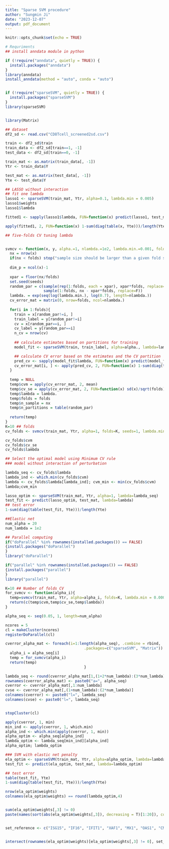 ---
title: "Sparse SVM procedure"
author: "Sungmin Ji"
date: "2023-12-07"
output: pdf_document
---

```{r setup, include=FALSE}
knitr::opts_chunk$set(echo = TRUE)
```


```{r cars, include=FALSE}
# Requriments
## install anndata module in python

if (!require("anndata", quietly = TRUE)) {
  install.packages("anndata")
}
library(anndata)
install_anndata(method = "auto", conda = "auto")


if (!require("sparseSVM", quietly = TRUE)) {
  install.packages("sparseSVM")
}
library(sparseSVM)


library(Matrix)
```


```{r include=FALSE}
## dataset
df2_sd <- read.csv("CD8Tcell_screened2sd.csv")

train <- df2_sd$train
train_data <- df2_sd[train==1, -1]
test_data <- df2_sd[train==0, -1]

train_mat <- as.matrix(train_data[, -1])
Ytr <- train_data$Y

test_mat <- as.matrix(test_data[, -1])
Yte <- test_data$Y

## LASSO without interaction
## fit one lambda
lasso1 <- sparseSVM(train_mat, Ytr, alpha=0.1, lambda.min = 0.005)
lasso1$weights
lasso1$lambda

fitted1 <- sapply(lasso1$lambda, FUN=function(x) predict(lasso1, test_mat, lambda=x))

apply(fitted1, 2, FUN=function(x) 1-sum(diag(table(x, Yte)))/length(Yte))

## five-folds CV tuning lambda


svmcv <- function(x, y, alpha.=1, nlambda.=1e2, lambda.min.=0.001, folds=5, seeds=1){
  nx = nrow(x)
  if(nx < folds) stop("sample size should be larger than a given fold size")
  
  dim_p = ncol(x)-1
  
  xpar = floor(nx/folds)
  set.seed(seeds)
  random_par = c(sample(rep(1:folds, each = xpar), xpar*folds, replace=F),
                 sample(1:folds, nx - xpar*folds, replace=F))
  lambda. = exp(seq(log(lambda.min.), log(0.7), length=nlambda.))
  cv_error_mat = matrix(0, nrow=folds, ncol=nlambda.)
  
  for(i in 1:folds){
    train = x[random_par!=i, ]
    train_label = y[random_par!=i]
    cv = x[random_par==i, ]
    cv_label = y[random_par==i]
    n_cv = nrow(cv)
    
    ## calculate estimates based on partitions for training
    model_fit <- sparseSVM(train, train_label, alpha=alpha., lambda=lambda.)

    ## calculate CV error based on the estimates and the CV partition
    pred_cv <- sapply(model_fit$lambda, FUN=function(x) predict(model_fit, cv, lambda=x))
    cv_error_mat[i, ] <- apply(pred_cv, 2, FUN=function(x) 1-sum(diag(table(x, cv_label)))/n_cv)
  }
  
  temp = NULL
  temp$cvm = apply(cv_error_mat, 2, mean)
  temp$cv_se = apply(cv_error_mat, 2, FUN=function(x) sd(x)/sqrt(folds))
  temp$lambda = lambda.
  temp$folds = folds
  temp$n_sample = nx
  temp$n_partitions = table(random_par)
  
  return(temp)
}
K=10 ## folds
cv_folds <- svmcv(train_mat, Ytr, alpha=1, folds=K, seeds=1, lambda.min = 0.0005)

cv_folds$cvm
cv_folds$cv_se
cv_folds$lambda
```

```{r echo=TRUE}
## Select the optimal model using Minimum CV rule
### model without interaction of perturbation

lambda_seq <- cv_folds$lambda
lambda_ind <- which.min(cv_folds$cvm)
lambda <- cv_folds$lambda[lambda_ind]; cvm_min <- min(cv_folds$cvm)
lambda;cvm_min

lasso_optim <- sparseSVM(train_mat, Ytr, alpha=1, lambda=lambda_seq)
test_fit <- predict(lasso_optim, test_mat, lambda=lambda)
## test error
1-sum(diag(table(test_fit, Yte)))/length(Yte)
```


```{r echo=TRUE}
##Elastic net
num_alpha = 20
num_lambda = 1e2

## Parallel computing
if("doParallel" %in% rownames(installed.packages()) == FALSE)
{install.packages("doParallel")
}
library("doParallel")

if("parallel" %in% rownames(installed.packages()) == FALSE)
{install.packages("parallel")
}
library("parallel")

K=10 ## Number of folds CV
for_svmcv <- function(alpha_i){
  temp=svmcv(train_mat, Ytr, alpha=alpha_i, folds=K, lambda.min = 0.0005, seeds=1)
  return(c(temp$cvm,temp$cv_se,temp$lambda))
}

alpha_seq <- seq(0.05, 1, length=num_alpha)

ncores = 5
cl = makeCluster(ncores)
registerDoParallel(cl)

cverror_alpha_mat <- foreach(i=1:length(alpha_seq), .combine = rbind,
                                   .packages=c("sparseSVM", "Matrix")) %dopar% {
  alpha_i = alpha_seq[i]
  temp = for_svmcv(alpha_i)
  return(temp)
                                   }

lambda_seq <- round(cverror_alpha_mat[1,(1+2*num_lambda):(3*num_lambda)],5)
rownames(cverror_alpha_mat) <- paste0("a=", alpha_seq)
cverror <- cverror_alpha_mat[,1:num_lambda]
cvse <- cverror_alpha_mat[,(1+num_lambda):(2*num_lambda)]
colnames(cverror) <- paste0("l=", lambda_seq)
colnames(cvse) <- paste0("l=", lambda_seq)


stopCluster(cl)

apply(cverror, 1, min)
min_ind <- apply(cverror, 1, which.min)
alpha_ind <- which.min(apply(cverror, 1, min))
alpha_optim <- alpha_seq[alpha_ind]
lambda_optim <- lambda_seq[min_ind][alpha_ind]
alpha_optim; lambda_optim

### SVM with elastic net penalty
ela_optim <- sparseSVM(train_mat, Ytr, alpha=alpha_optim, lambda=lambda_seq)
test_fit <- predict(ela_optim, test_mat, lambda=lambda_optim)

## test error
table(test_fit, Yte)
1-sum(diag(table(test_fit, Yte)))/length(Yte)
```


```{r include=FALSE}
nrow(ela_optim$weights)
colnames(ela_optim$weights) == round(lambda_optim,4)


sum(ela_optim$weights[,3] != 0) 
paste(names(sort(abs(ela_optim$weights[,3]), decreasing = T)[1:20]), collapse = ", ", sep = ",")


set_reference <- c("ISG15", "IF16", "IFIT1", "XAF1", "MX1", "OAS1", "CMPK2", "CXCL10", "CXCL10", "CXCL11", "APOBEC3A", "CCL8")


intersect(rownames(ela_optim$weights)[ela_optim$weights[,3] != 0], set_reference)
```

